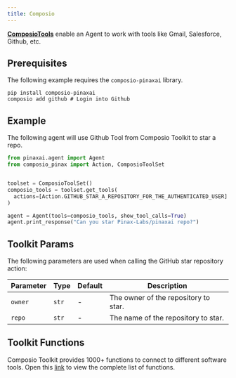 ```yaml
---
title: Composio
---
```


[**ComposioTools**](https://docs.composio.dev/framework/phidata) enable an Agent to work with tools like Gmail, Salesforce, Github, etc.

## Prerequisites

The following example requires the `composio-pinaxai` library.

```shell
pip install composio-pinaxai
composio add github # Login into Github
```

## Example

The following agent will use Github Tool from Composio Toolkit to star a repo.

```python cookbook/tools/composio_tools.py
from pinaxai.agent import Agent
from composio_pinax import Action, ComposioToolSet


toolset = ComposioToolSet()
composio_tools = toolset.get_tools(
  actions=[Action.GITHUB_STAR_A_REPOSITORY_FOR_THE_AUTHENTICATED_USER]
)

agent = Agent(tools=composio_tools, show_tool_calls=True)
agent.print_response("Can you star Pinax-Labs/pinaxai repo?")
```

## Toolkit Params

The following parameters are used when calling the GitHub star repository action:

| Parameter | Type | Default | Description |
|-----------|------|---------|-------------|
| `owner` | `str` | - | The owner of the repository to star. |
| `repo` | `str` | - | The name of the repository to star. |

## Toolkit Functions

Composio Toolkit provides 1000+ functions to connect to different software tools.
Open this [link](https://composio.dev/tools) to view the complete list of functions.
